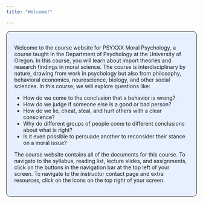 ```yaml
---
title: "Welcome!"

---
```

<style>
div.blue {background-color:#e6f0ff; border-radius: 10px;   border: 1px solid black; padding: 20px;}
</style>
<div class = "blue">


Welcome to the course website for PSYXXX Moral Psychology, a course taught in the Department of Psychology at the University of Oregon. In this course, you will learn about import theories and research findings in moral science. The course is interdisciplinary by nature, drawing from  work in psychology but also from philosophy, behavioral economics,  neuroscience, biology, and other social sciences. In this course, we will explore questions like:

- How do we come to the conclusion that a behavior is wrong?
- How do we judge if someone else is a good or bad person?
- How do we lie, cheat, steal, and hurt others with a clear conscience? 
- Why do different groups of people come to different conclusions about what is right? 
- Is it even possible to persuade another to reconsider their stance on a moral issue?
 
The course website contains all of the documents for this course. To navigate to the syllabus, reading list, lecture slides, and assignments, click on the buttons in the navigation bar at the top left of your screen. To navigate to the instructor contact page and extra resources, click on the icons on the top right of your screen.

</div>
